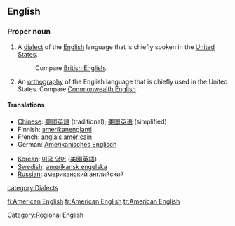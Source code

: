 ==English==
{{wikipedia}}

===Proper noun===
{{en-proper noun|sg=[[American]] [[English]]}}

# A [[dialect]] of the [[English]] language that is chiefly spoken in the [[United States]].
#: Compare [[British English]].
# An [[orthography]] of the English language that is chiefly used in the United States.  Compare [[Commonwealth English]].

====Translations====
{{trans-top|American English}}
*[[Chinese]]: [[美國英語]] (traditional); [[美国英语]] (simplified)
*Finnish: [[amerikanenglanti]]
*French: [[anglais américain]] {{m}}
*German: [[Amerikanisches Englisch]]
{{trans-mid}}
*[[Korean]]: [[미국 영어]] ([[美國英語]])
*[[Swedish]]: [[amerikansk engelska]]
*[[Russian]]: американский английский
{{trans-bottom}}

[[Category:Regional English]]
[[category:Dialects]]

[[fi:American English]]
[[fr:American English]]
[[tr:American English]]